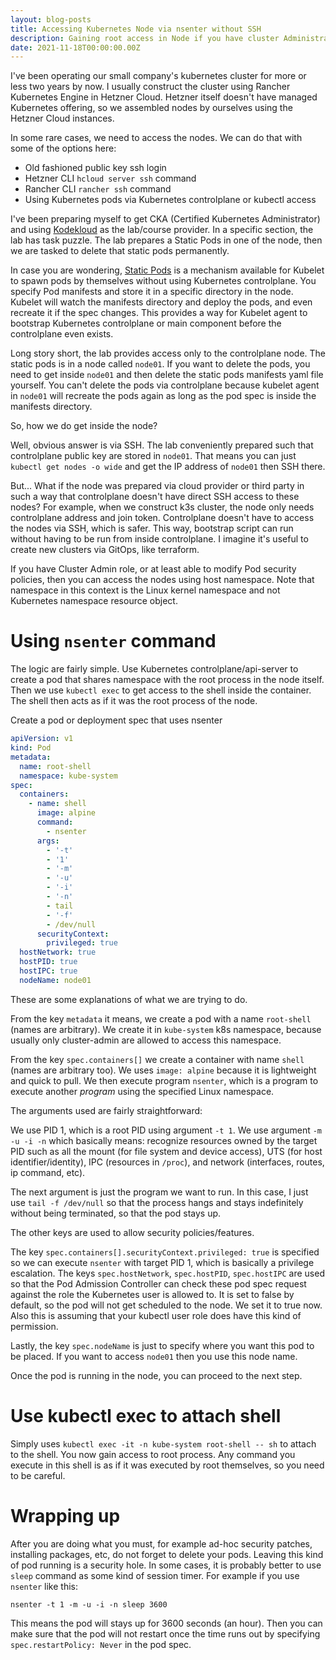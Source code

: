 ```yaml
---
layout: blog-posts
title: Accessing Kubernetes Node via nsenter without SSH
description: Gaining root access in Node if you have cluster Administrator role
date: 2021-11-18T00:00:00.00Z
---
```


I've been operating our small company's kubernetes cluster for more or less two years by now. I usually construct the
cluster using Rancher Kubernetes Engine in Hetzner Cloud. Hetzner itself doesn't have managed Kubernetes offering, so
we assembled nodes by ourselves using the Hetzner Cloud instances.

In some rare cases, we need to access the nodes. We can do that with some of the options here:
- Old fashioned public key ssh login
- Hetzner CLI `hcloud server ssh` command
- Rancher CLI `rancher ssh` command
- Using Kubernetes pods via Kubernetes controlplane or kubectl access

I've been preparing myself to get CKA (Certified Kubernetes Administrator) and using [Kodekloud](https://kodekloud.com/) as
the lab/course provider. In a specific section, the lab has task puzzle. The lab prepares a Static Pods in one of the node,
then we are tasked to delete that static pods permanently.

In case you are wondering, [Static Pods](https://kubernetes.io/docs/tasks/configure-pod-container/static-pod/) is a mechanism
available for Kubelet to spawn pods by themselves without using Kubernetes controlplane. You specify Pod manifests and
store it in a specific directory in the node. Kubelet will watch the manifests directory and deploy the pods, and even
recreate it if the spec changes. This provides a way for Kubelet agent to bootstrap Kubernetes controlplane or main
component before the controlplane even exists.

Long story short, the lab provides access only to the controlplane node. The static pods is in a node called `node01`.
If you want to delete the pods, you need to get inside `node01` and then delete the static pods manifests yaml file yourself.
You can't delete the pods via controlplane because kubelet agent in `node01` will recreate the pods again as long as the
pod spec is inside the manifests directory.

So, how we do get inside the node?

Well, obvious answer is via SSH. The lab conveniently prepared such that controlplane public key are stored in `node01`.
That means you can just `kubectl get nodes -o wide` and get the IP address of `node01` then SSH there.

But... What if the node was prepared via cloud provider or third party in such a way that controlplane doesn't have direct
SSH access to these nodes? For example, when we construct k3s cluster, the node only needs controlplane address and join
token. Controlplane doesn't have to access the nodes via SSH, which is safer. This way, bootstrap script can run without
having to be run from inside controlplane. I imagine it's useful to create new clusters via GitOps, like terraform.

If you have Cluster Admin role, or at least able to modify Pod security policies, then you can access the nodes using
host namespace. Note that namespace in this context is the Linux kernel namespace and not Kubernetes namespace resource object.

# Using `nsenter` command

The logic are fairly simple. Use Kubernetes controlplane/api-server to create a pod that shares namespace with the root
process in the node itself. Then we use `kubectl exec` to get access to the shell inside the container. The shell then
acts as if it was the root process of the node.

Create a pod or deployment spec that uses nsenter

```yaml
apiVersion: v1
kind: Pod
metadata:
  name: root-shell
  namespace: kube-system
spec:
  containers:
    - name: shell
      image: alpine
      command:
        - nsenter
      args:
        - '-t'
        - '1'
        - '-m'
        - '-u'
        - '-i'
        - '-n'
        - tail
        - '-f'
        - /dev/null
      securityContext:
        privileged: true
  hostNetwork: true
  hostPID: true
  hostIPC: true
  nodeName: node01
```

These are some explanations of what we are trying to do.

From the key `metadata` it means, we create a pod with a name `root-shell` (names are arbitrary). We create it in `kube-system`
k8s namespace, because usually only cluster-admin are allowed to access this namespace.

From the key `spec.containers[]` we create a container with name `shell` (names are arbitrary too). We uses `image: alpine`
because it is lightweight and quick to pull. We then execute program `nsenter`, which is a program to execute another *program*
using the specified Linux namespace.

The arguments used are fairly straightforward:

We use PID 1, which is a root PID using argument `-t 1`.
We use argument `-m -u -i -n` which basically means: recognize resources owned by the target PID such as all the mount
(for file system and device access), UTS (for host identifier/identity), IPC (resources in `/proc`),
and network (interfaces, routes, ip command, etc).

The next argument is just the program we want to run. In this case, I just use `tail -f /dev/null` so that the process
hangs and stays indefinitely without being terminated, so that the pod stays up.

The other keys are used to allow security policies/features.

The key `spec.containers[].securityContext.privileged: true` is specified so we can execute `nsenter` with target PID 1,
which is basically a privilege escalation.
The keys `spec.hostNetwork`, `spec.hostPID`, `spec.hostIPC` are used so that the Pod Admission Controller can check these
pod spec request against the role the Kubernetes user is allowed to. It is set to false by default, so the pod will not
get scheduled to the node. We set it to true now. Also this is assuming that your kubectl user role does have this
kind of permission.

Lastly, the key `spec.nodeName` is just to specify where you want this pod to be placed. If you want to access `node01`
then you use this node name.

Once the pod is running in the node, you can proceed to the next step.

# Use kubectl exec to attach shell

Simply uses `kubectl exec -it -n kube-system root-shell -- sh` to attach to the shell. You now gain access to root process.
Any command you execute in this shell is as if it was executed by root themselves, so you need to be careful.

# Wrapping up

After you are doing what you must, for example ad-hoc security patches, installing packages, etc, do not forget to delete
your pods. Leaving this kind of pod running is a security hole. In some cases, it is probably better to use `sleep` command
as some kind of session timer. For example if you use `nsenter` like this:

`nsenter -t 1 -m -u -i -n sleep 3600`

This means the pod will stays up for 3600 seconds (an hour). Then you can make sure that the pod will not restart once
the time runs out by specifying `spec.restartPolicy: Never` in the pod spec.